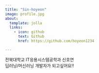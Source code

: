 ```yaml
---
title: "Sin-hoyeon"
image: profile.jpg
about:
  template: jolla
  links:
    - icon: github
      text: Github
      href: https://github.com/hoyeon1234

---
```

전북대학교 IT응용시스템공학과 신호연<br>
딥러닝/머신러닝 개발자가 되고싶어요!!<br>

